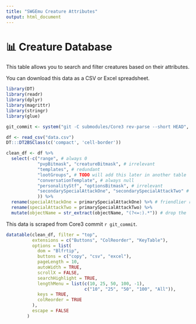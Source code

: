 ```yaml
---
title: "SWGEmu Creature Attributes"
output: html_document
---
```


# 📊 Creature Database

This table allows you to search and filter creatures based on their attributes.

You can download this data as a CSV or Excel spreadsheet.


```r
library(DT)
library(readr)
library(dplyr)
library(magrittr)
library(stringr)
library(glue)

git_commit <- system("git -C submodules/Core3 rev-parse --short HEAD", intern = TRUE)

df <- read_csv("data.csv")
DT:::DT2BSClass(c('compact', 'cell-border'))

clean_df <- df %>% 
  select(-c("range", # always 0
            "pvpBitmask", "creatureBitmask", # irrelevant
            "templates", # redundant
            "lootGroups", # TODO will add this later in another table
            "conversationTemplate", # always null
            "personalityStf", "optionsBitmask", # irrelevant
            "secondarySpecialAttackOne", "secondarySpecialAttackTwo" # always the same as primary special attacks (I think these are just for the secondary weapon)
            )) %>%
  rename(specialAttackOne = primarySpecialAttackOne) %>% # friendlier renames
  rename(specialAttackTwo = primarySpecialAttackTwo) %>%
  mutate(objectName = str_extract(objectName, "(?<=:).*")) # drop the `@mob/creature_name:` part
```

This data is scraped from Core3 commit `r git_commit`.

```r
datatable(clean_df, filter = "top",
          extensions = c("Buttons", "ColReorder", "KeyTable"),
          options = list(
            dom = "Blfrtip",
            buttons = c("copy", "csv", "excel"),
            pageLength = 10,
            autoWidth = TRUE,
            scrollX = FALSE,
            searchHighlight = TRUE,
            lengthMenu = list(c(10, 25, 50, 100, -1),
                              c("10", "25", "50", "100", "All")),
            keys = TRUE,
            colReorder = TRUE
          ),
          escape = FALSE
        )
```

